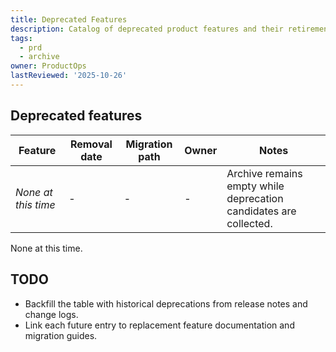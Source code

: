 ```yaml
---
title: Deprecated Features
description: Catalog of deprecated product features and their retirement rationale.
tags:
  - prd
  - archive
owner: ProductOps
lastReviewed: '2025-10-26'
---
```

## Deprecated features

| Feature | Removal date | Migration path | Owner | Notes |
|---------|--------------|----------------|-------|-------|
| _None at this time_ | - | - | - | Archive remains empty while deprecation candidates are collected. |

None at this time.

## TODO

- Backfill the table with historical deprecations from release notes and change logs.
- Link each future entry to replacement feature documentation and migration guides.
